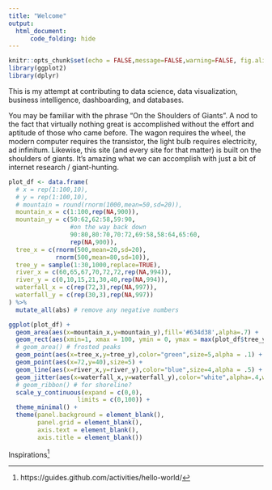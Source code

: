 ```yaml
---
title: "Welcome"
output: 
  html_document:
      code_folding: hide
---
```


```r
knitr::opts_chunk$set(echo = FALSE,message=FALSE,warning=FALSE, fig.align='center')
library(ggplot2)
library(dplyr)
```

<link rel="stylesheet" href="https://use.fontawesome.com/releases/v5.5.0/css/all.css" integrity="sha384-B4dIYHKNBt8Bc12p+WXckhzcICo0wtJAoU8YZTY5qE0Id1GSseTk6S+L3BlXeVIU" crossorigin="anonymous">

This is my attempt at contributing to data science, data visualization, business intelligence, dashboarding, and databases. 

You may be familiar with the phrase "On the Shoulders of Giants". A nod to the fact that virtually nothing great is accomplished without the effort and aptitude of those who came before. The wagon requires the wheel, the modern computer requires the transistor, the light bulb requires electricity, ad infinitum. Likewise, this site (and every site for that matter) is built on the shoulders of giants. It's amazing what we can accomplish with just a bit of internet research / giant-hunting.


```r
plot_df <- data.frame(
  # x = rep(1:100,10),
  # y = rep(1:100,10),
  # mountain = round(rnorm(1000,mean=50,sd=20)),
  mountain_x = c(1:100,rep(NA,900)),
  mountain_y = c(50:62,62:58,59:90,
                 #on the way back down
                 90:80,80:70,70:72,69:58,58:64,65:60,
                 rep(NA,900)),
  tree_x = c(rnorm(500,mean=20,sd=20),
             rnorm(500,mean=80,sd=10)),
  tree_y = sample(1:30,1000,replace=TRUE),
  river_x = c(60,65,67,70,72,72,rep(NA,994)),
  river_y = c(0,10,15,21,30,40,rep(NA,994)),
  waterfall_x = c(rep(72,3),rep(NA,997)),
  waterfall_y = c(rep(30,3),rep(NA,997))
) %>%
  mutate_all(abs) # remove any negative numbers

ggplot(plot_df) +
  geom_area(aes(x=mountain_x,y=mountain_y),fill='#634d38',alpha=.7) +
  geom_rect(aes(xmin=1, xmax = 100, ymin = 0, ymax = max(plot_df$tree_y)),fill="#4f3924") +
  # geom_area() # frosted peaks
  geom_point(aes(x=tree_x,y=tree_y),color="green",size=5,alpha = .1) +
  geom_point(aes(x=72,y=40),size=5) + 
  geom_line(aes(x=river_x,y=river_y),color="blue",size=4,alpha = .5) + 
  geom_jitter(aes(x=waterfall_x,y=waterfall_y),color="white",alpha=.4,width = 1,size=3) +
  # geom_ribbon() # for shoreline?
  scale_y_continuous(expand = c(0,0),
                   limits = c(0,100)) +
  theme_minimal() + 
  theme(panel.background = element_blank(),
        panel.grid = element_blank(),
        axis.text = element_blank(),
        axis.title = element_blank())
```


Inspirations[^1]

[^1]: https://guides.github.com/activities/hello-world/
